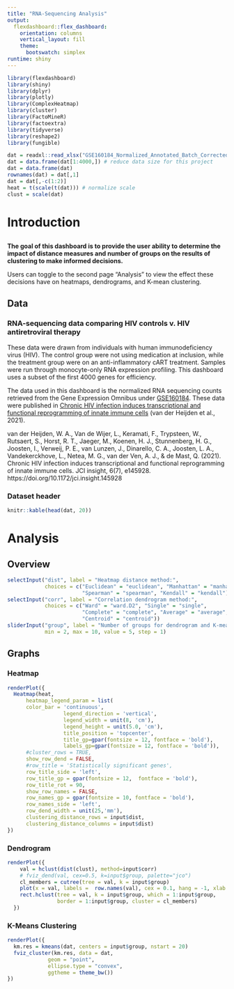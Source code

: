 ```yaml
---
title: "RNA-Sequencing Analysis"
output: 
  flexdashboard::flex_dashboard:
    orientation: columns
    vertical_layout: fill
    theme:
      bootswatch: simplex
runtime: shiny
---
```


```r
library(flexdashboard)
library(shiny)
library(dplyr)
library(plotly)
library(ComplexHeatmap)
library(cluster)
library(FactoMineR)
library(factoextra)
library(tidyverse)
library(reshape2)
library(fungible)
```

```r
dat = readxl::read_xlsx("GSE160184_Normalized_Annotated_Batch_Corrected_expr_rpmi_health_hiv.xlsx")
dat = data.frame(dat[1:4000,]) # reduce data size for this project
dat = data.frame(dat)
rownames(dat) = dat[,1]
dat = dat[,-c(1:2)]
heat = t(scale(t(dat))) # normalize scale
clust = scale(dat)
```


# Introduction

## {.sidebar}

**The goal of this dashboard is to provide the user ability to determine the impact of distance measures and number of groups on the results of clustering to make informed decisions.**

Users can toggle to the second page "Analysis" to view the effect these decisions have on heatmaps, dendrograms, and K-mean clustering.

## Data

### RNA-sequencing data comparing HIV controls v. HIV antiretroviral therapy

These data were drawn from individuals with human immunodeficiency virus (HIV). The control group were not using medication at inclusion, while the treatment group were on an anti-inflammatory cART treatment. Samples were run through monocyte-only RNA expression profiling. This dashboard uses a subset of the first 4000 genes for efficiency.

The data used in this dashboard is the normalized RNA sequencing counts retrieved from the Gene Expression Omnibus under [GSE160184](https://www.ncbi.xyz/geo/query/acc.cgi?acc=GSE160184). These data were published in [Chronic HIV infection induces transcriptional and functional reprogramming of innate immune cells](https://www.ncbi.nlm.nih.gov/pmc/articles/PMC8119206/) (van der Heijden et al., 2021).  

van der Heijden, W. A., Van de Wijer, L., Keramati, F., Trypsteen, W., Rutsaert, S., Horst, R. T., Jaeger, M., Koenen, H. J., Stunnenberg, H. G., Joosten, I., Verweij, P. E., van Lunzen, J., Dinarello, C. A., Joosten, L. A., Vandekerckhove, L., Netea, M. G., van der Ven, A. J., & de Mast, Q. (2021). Chronic HIV infection induces transcriptional and functional reprogramming of innate immune cells. JCI insight, 6(7), e145928. https://doi.org/10.1172/jci.insight.145928

### Dataset header

```r
knitr::kable(head(dat, 20))
```


# Analysis

## Overview {.sidebar}


```r
selectInput("dist", label = "Heatmap distance method:", 
            choices = c("Euclidean" = "euclidean", "Manhattan" = "manhattan", "Pearson" = "pearson",
                        "Spearman" = "spearman", "Kendall" = "kendall"))
selectInput("corr", label = "Correlation dendrogram method:",
            choices = c("Ward" = "ward.D2", "Single" = "single",
                        "Complete" = "complete", "Average" = "average",
                        "Centroid" = "centroid"))
sliderInput("group", label = "Number of groups for dendrogram and K-means:",
            min = 2, max = 10, value = 5, step = 1)
```


Graphs {.tabset}
-----------------------------------------------------------------------------------------------

### Heatmap

```r
renderPlot({
  Heatmap(heat,
      heatmap_legend_param = list(
      color_bar = 'continuous',
                  legend_direction = 'vertical',
                  legend_width = unit(8, 'cm'),
                  legend_height = unit(5.0, 'cm'),
                  title_position = 'topcenter',
                  title_gp=gpar(fontsize = 12, fontface = 'bold'),
                  labels_gp=gpar(fontsize = 12, fontface = 'bold')),
      #cluster_rows = TRUE,
      show_row_dend = FALSE,
      #row_title = 'Statistically significant genes',
      row_title_side = 'left',
      row_title_gp = gpar(fontsize = 12,  fontface = 'bold'),
      row_title_rot = 90,
      show_row_names = FALSE,
      row_names_gp = gpar(fontsize = 10, fontface = 'bold'),
      row_names_side = 'left',
      row_dend_width = unit(25,'mm'),
      clustering_distance_rows = input$dist,
      clustering_distance_columns = input$dist)
})
```

### Dendrogram

```r
renderPlot({
    val = hclust(dist(clust), method=input$corr)
    # fviz_dend(val, cex=0.5, k=input$group, palette="jco")
    cl_members = cutree(tree = val, k = input$group)
    plot(x = val, labels =  row.names(val), cex = 0.1, hang = -1, xlab = NULL)
    rect.hclust(tree = val, k = input$group, which = 1:input$group,
                border = 1:input$group, cluster = cl_members)
  })
```

### K-Means Clustering

```r
renderPlot({
  km.res = kmeans(dat, centers = input$group, nstart = 20)
  fviz_cluster(km.res, data = dat, 
             geom = "point",
             ellipse.type = "convex", 
             ggtheme = theme_bw())
})
```

